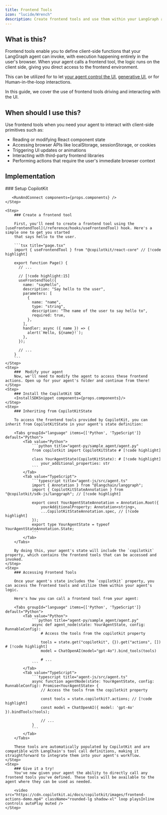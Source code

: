 ```yaml
---
title: Frontend Tools
icon: "lucide/Wrench"
description: Create frontend tools and use them within your LangGraph agent.
---
```


<IframeSwitcher
  id="frontend-tools-example"
  exampleUrl="https://feature-viewer.copilotkit.ai/langgraph/feature/agentic_chat?sidebar=false"
  codeUrl="https://feature-viewer.copilotkit.ai/langgraph/feature/human_in_the_loop?view=code&sidebar=false&codeLayout=tabs"
  exampleLabel="Demo"
  codeLabel="Code"
  height="700px"
/>

## What is this?
Frontend tools enable you to define client-side functions that your LangGraph agent can invoke, with execution happening entirely in the user's browser. When your agent calls a frontend tool,
the logic runs on the client side, giving you direct access to the frontend environment.

This can be utilized for to let [your agent control the UI](/langgraph/frontend-actions), [generative UI](/langgraph/generative-ui/frontend-tools), or for Human-in-the-loop interactions.

In this guide, we cover the use of frontend tools driving and interacting with the UI.

## When should I use this?
Use frontend tools when you need your agent to interact with client-side primitives such as:
- Reading or modifying React component state
- Accessing browser APIs like localStorage, sessionStorage, or cookies
- Triggering UI updates or animations
- Interacting with third-party frontend libraries
- Performing actions that require the user's immediate browser context

## Implementation

<Steps>
    <Step>
        ### Setup CopilotKit

       <RunAndConnect components={props.components} />
    </Step>

    <Step>
        ### Create a frontend tool

        First, you'll need to create a frontend tool using the [useFrontendTool](/reference/hooks/useFrontendTool) hook. Here's a simple one to get you started
        that says hello to the user.

        ```tsx title="page.tsx"
        import { useFrontendTool } from "@copilotkit/react-core" // [!code highlight]

        export function Page() {
          // ...

          // [!code highlight:15]
          useFrontendTool({
            name: "sayHello",
            description: "Say hello to the user",
            parameters: [
              {
                name: "name",
                type: "string",
                description: "The name of the user to say hello to",
                required: true,
              },
            ],
            handler: async ({ name }) => {
              alert(`Hello, ${name}!`);
            },
          });

          // ...
        }
        ```
    </Step>
    <Step>
        ###  Modify your agent
        Now, we'll need to modify the agent to access these frontend actions. Open up for your agent's folder and continue from there!
    </Step>
    <Step>
        ### Install the CopilotKit SDK
        <InstallSDKSnippet components={props.components}/>
    </Step>
    <Step>
        ### Inheriting from CopilotKitState

        To access the frontend tools provided by CopilotKit, you can inherit from CopilotKitState in your agent's state definition:

        <Tabs groupId="language" items={['Python', 'TypeScript']} default="Python">
            <Tab value="Python">
                ```python title="agent-py/sample_agent/agent.py"
                from copilotkit import CopilotKitState # [!code highlight]

                class YourAgentState(CopilotKitState): # [!code highlight]
                    your_additional_properties: str
                ```
            </Tab>
            <Tab value="TypeScript">
                ```typescript title="agent-js/src/agent.ts"
                import { Annotation } from "@langchain/langgraph";
                import { CopilotKitStateAnnotation } from "@copilotkit/sdk-js/langgraph"; // [!code highlight]

                export const YourAgentStateAnnotation = Annotation.Root({
                    yourAdditionalProperty: Annotation<string>,
                    ...CopilotKitStateAnnotation.spec, // [!code highlight]
                });
                export type YourAgentState = typeof YourAgentStateAnnotation.State;
                ```
            </Tab>
        </Tabs>

        By doing this, your agent's state will include the `copilotkit` property, which contains the frontend tools that can be accessed and invoked.
    </Step>
    <Step>
        ### Accessing Frontend Tools

        Once your agent's state includes the `copilotkit` property, you can access the frontend tools and utilize them within your agent's logic.

        Here's how you can call a frontend tool from your agent:

        <Tabs groupId="language" items={['Python', 'TypeScript']} default="Python">
            <Tab value="Python">
                ```python title="agent-py/sample_agent/agent.py"
                async def agent_node(state: YourAgentState, config: RunnableConfig):
                    # Access the tools from the copilotkit property

                    tools = state.get("copilotkit", {}).get("actions", []) # [!code highlight]
                    model = ChatOpenAI(model="gpt-4o").bind_tools(tools)

                    # ...
                ```
            </Tab>
            <Tab value="TypeScript">
                ```typescript title="agent-js/src/agent.ts"
                async function agentNode(state: YourAgentState, config: RunnableConfig): Promise<YourAgentState> {
                    // Access the tools from the copilotkit property

                    const tools = state.copilotkit?.actions; // [!code highlight]
                    const model = ChatOpenAI({ model: 'gpt-4o' }).bindTools(tools);

                    // ...
                }
                ```
            </Tab>
        </Tabs>

        These tools are automatically populated by CopilotKit and are compatible with LangChain's tool call definitions, making it straightforward to integrate them into your agent's workflow.
    </Step>
    <Step>
        ### Give it a try!
        You've now given your agent the ability to directly call any frontend tools you've defined. These tools will be available to the agent where they can be used as needed.

        <video src="https://cdn.copilotkit.ai/docs/copilotkit/images/frontend-actions-demo.mp4" className="rounded-lg shadow-xl" loop playsInline controls autoPlay muted />
    </Step>
</Steps>
